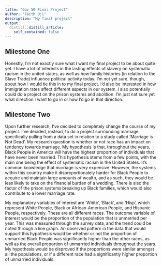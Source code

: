 ```yaml
---
title: "Gov 50 Final Project"
author: "Faith Oji"
description: "My final project"
output:
  distill::distill_article:
    self_contained: false
---
```




## Milestone One

Honestly, I'm not exactly sure what I want my final project to be about quite yet. I have a lot of interests in the lasting effects of slavery on systematic racism in the united states, as well as how family histories (in relation to the Slave Trade) influence political activity today. I'm not yet sure, though, about how I would tie this in to my final project. I'd also be interested in how immigration rates affect different aspects in our system. I also potentially could do a project on the prison systems and abolition. I'm just not sure yet what direction I want to go in or how I'd go in that direction.

## Milestone Two

Upon further research, I've decided to completely change the course of my project. I've decided, instead, to do a project surrounding marriage, specifically pulling from a data set in relation to a study called 'Marriage is Not Dead'. My research question is whether or not race has an impact on tendency towards marriage. My hypothesis is that, throughout the years, Black People in America will have the highest proportion of individuals that have never been married. This hypothesis stems from a few points, with the main one being the effect of systematic racism in the United States. It's common knowledge that marriage is very expensive. However, the systems within this country make it disproportionately harder for Black People to acquire and maintain large amounts of wealth, and as such, they would be less likely to take on the financial burden of a wedding. There is also the factor of the prison systems breaking up Black families, which would also contribute to a lower marriage rate. 

My explanatory variables of interest are 'White', 'Black', and 'Hisp', which represent White People, Black or African-American People, and Hispanic People, respectively. These are all different races. The outcome variable of interest would be the proportion of the population that is unmarried per year. This was measured through the survey data, and the trend could be noted through a line graph. An observed pattern in the data that would support this hypothesis would be whether or not the proportion of unmarried Black People was significantly higher than the other races, as well as the overall proportion of unmarried individuals throughout the years. My hypothesis would be disproved if the proportions were similar amongst all the populations, or if a different race had a significantly higher proportion of unmarried individuals. 